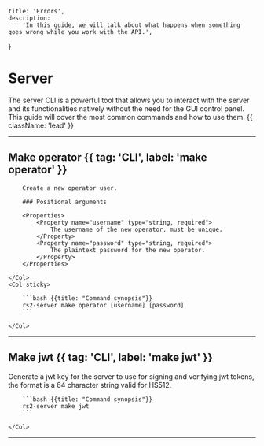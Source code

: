     title: 'Errors',
    description:
        'In this guide, we will talk about what happens when something goes wrong while you work with the API.',
}

# Server

The server CLI is a powerful tool that allows you to interact with the server and its functionalities natively without
the need for the GUI control panel. This guide will cover the most common commands and how to use them. {{ className: 'lead' }}

---

## Make operator {{ tag: 'CLI', label: 'make operator' }}

<Row>
    <Col>

        Create a new operator user.

        ### Positional arguments

        <Properties>
            <Property name="username" type="string, required">
                The username of the new operator, must be unique.
            </Property>
            <Property name="password" type="string, required">
                The plaintext password for the new operator.
            </Property>
        </Properties>

    </Col>
    <Col sticky>

        ```bash {{title: "Command synopsis"}}
        rs2-server make operator [username] [password]
        ```

    </Col>
</Row>

---

## Make jwt {{ tag: 'CLI', label: 'make jwt' }}

<Row>
    <Col>
        Generate a jwt key for the server to use for signing and verifying jwt tokens, the format is a 64 character string valid for HS512.
    </Col>
    <Col sticky>

        ```bash {{title: "Command synopsis"}}
        rs2-server make jwt
        ```

    </Col>
</Row>

---

